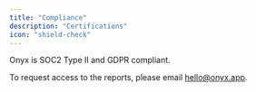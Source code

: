```yaml
---
title: "Compliance"
description: "Certifications"
icon: "shield-check"
---
```


Onyx is SOC2 Type II and GDPR compliant.

To request access to the reports, please email hello@onyx.app.
